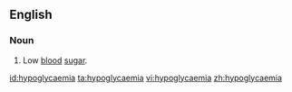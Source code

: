 ==English==

===Noun===
{{en-noun|-}}

# {{medical}} {{alternative spelling of|hypoglycemia}} Low [[blood]] [[sugar]].

[[id:hypoglycaemia]]
[[ta:hypoglycaemia]]
[[vi:hypoglycaemia]]
[[zh:hypoglycaemia]]